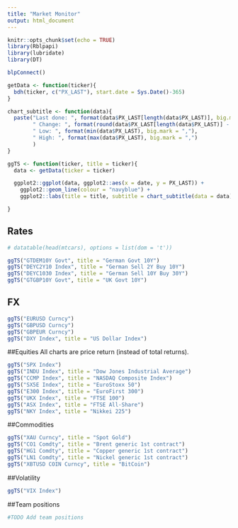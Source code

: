 ```yaml
---
title: "Market Monitor"
output: html_document
---
```


```r
knitr::opts_chunk$set(echo = TRUE)
library(Rblpapi)
library(lubridate)
library(DT)

blpConnect()

getData <- function(ticker){
  bdh(ticker, c("PX_LAST"), start.date = Sys.Date()-365)
}

chart_subtitle <- function(data){
  paste("Last done: ", format(data$PX_LAST[length(data$PX_LAST)], big.mark = ","),
        " Change: ", format(round(data$PX_LAST[length(data$PX_LAST)] - data$PX_LAST[length(data$PX_LAST) - 1], 3), big.mark = ","),
        " Low: ", format(min(data$PX_LAST), big.mark = ","),
        " High: ", format(max(data$PX_LAST), big.mark = ",")
        )
}

ggTS <- function(ticker, title = ticker){
  data <- getData(ticker = ticker)

  ggplot2::ggplot(data, ggplot2::aes(x = date, y = PX_LAST)) +
    ggplot2::geom_line(colour = "navyblue") +
    ggplot2::labs(title = title, subtitle = chart_subtitle(data = data), y = "Price", x = "Date")

}

```

## Rates
```r
# datatable(head(mtcars), options = list(dom = 't'))

ggTS("GTDEM10Y Govt", title = "German Govt 10Y")
ggTS("DEYC2Y10 Index", title = "German Sell 2Y Buy 10Y")
ggTS("DEYC1030 Index", title = "German Sell 10Y Buy 30Y")
ggTS("GTGBP10Y Govt", title = "UK Govt 10Y")
```

## FX 
```r
ggTS("EURUSD Curncy")
ggTS("GBPUSD Curncy")
ggTS("GBPEUR Curncy")
ggTS("DXY Index", title = "US Dollar Index")
```

##Equities
All charts are price return (instead of total returns).

```r
ggTS("SPX Index")
ggTS("INDU Index", title = "Dow Jones Industrial Average")
ggTS("CCMP Index", title = "NASDAQ Composite Index")
ggTS("SX5E Index", title = "EuroStoxx 50")
ggTS("E300 Index", title = "EuroFirst 300")
ggTS("UKX Index", title = "FTSE 100")
ggTS("ASX Index", title = "FTSE All-Share")
ggTS("NKY Index", title = "Nikkei 225")
```

##Commodities

```r
ggTS("XAU Curncy", title = "Spot Gold")
ggTS("CO1 Comdty", title = "Brent generic 1st contract")
ggTS("HG1 Comdty", title = "Copper generic 1st contract")
ggTS("LN1 Comdty", title = "Nickel generic 1st contract")
ggTS("XBTUSD COIN Curncy", title = "BitCoin")

```

##Volatility

```r
ggTS("VIX Index")
```

##Team positions
```r
#TODO Add team positions
```
